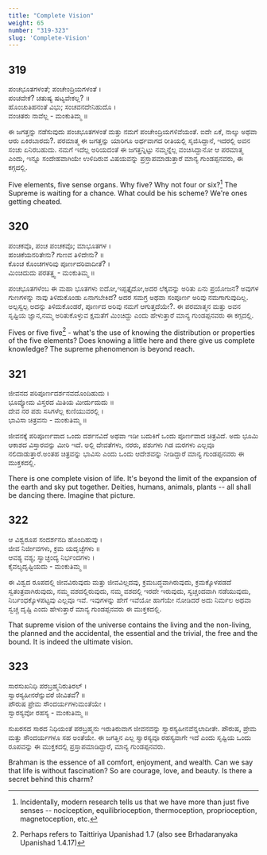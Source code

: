 ```yaml
---
title: "Complete Vision"
weight: 65
number: "319-323"
slug: 'Complete-Vision'
---
```


## 319
ಪಂಚಭೂತಗಳಂತೆ; ಪಂಚೇಂದ್ರಿಯಗಳಂತೆ ।  
ಪಂಚವೇಕೆ? ಚತುಷ್ಯ ಷಟ್ಯವೇಕಲ್ಲ? ॥  
ಹೊಂಚುತಿಹನಂತೆ ವಿಭು; ಸಂಚವನದೇನಿಹುದೊ ।  
ವಂಚಿತರು ನಾವೆಲ್ಲ - ಮಂಕುತಿಮ್ಮ ॥

ಈ ಜಗತ್ತನ್ನು ನಡೆಸುವುದು ಪಂಚಭೂತಗಳಂತೆ ಮತ್ತು ನಮಗೆ ಪಂಚೇಂದ್ರಿಯಗಳಿವೆಯಂತೆ. ಐದೇ ಏಕೆ, ನಾಲ್ಕು ಅಥವಾ ಆರು ಏಕಿರಬಾರದು?. ಪರಮಾತ್ಮ ಈ ಜಗತ್ತನ್ನು ಯಾರಿಗೂ ಅರ್ಥವಾಗದ ರೀತಿಯಲ್ಲಿ ಸೃಜಿಸಿದ್ದಾನೆ, ಇದರಲ್ಲಿ ಅವನ ಸಂಚು ಏನಿರಬಹುದು. ನಮಗೆ ಇದೆಲ್ಲ ಅರಿಯದಂತೆ ಈ ಜಗತ್ತನ್ನಿಟ್ಟು ನಮ್ಮನ್ನೆಲ್ಲ ವಂಚಿಸಿದ್ದಾನೋ ಆ ಪರಮಾತ್ಮ ಎಂದು, ಇನ್ನೂ ಸಂದೇಹವಾಗಿಯೇ ಉಳಿದಿರುವ ವಿಷಯವನ್ನು ಪ್ರಸ್ತಾಪಮಾಡುತ್ತಾರೆ ಮಾನ್ಯ ಗುಂಡಪ್ಪನವರು, ಈ ಕಗ್ಗದಲ್ಲಿ.

Five elements, five sense organs. Why five? Why not four or six?[^114] The Supreme is waiting for a chance. What could be his scheme? We're ones getting cheated.

## 320
ಪಂಚಕವೊ, ಪಂಚ ಪಂಚಕವೊ; ಮಾಭೂತಗಳ ।  
ಹಂಚಿಕೆಯನರಿತೇನು? ಗುಣವ ತಿಳಿದೇನು? ॥  
ಕೊಂಚ ಕೊಂಚಗಳರಿವು ಪೂರ್ಣದರಿವಾದೀತೆ? ।  
ಮಿಂಚಿದುದು ಪರತತ್ತ್ವ - ಮಂಕುತಿಮ್ಮ ॥

ಪಂಚಭೂತಗಳೆಂಬ ಈ ಮಹಾ ಭೂತಗಳು ಐದೋ,ಇಪ್ಪತ್ತೈದೋ,ಅದರ ಲೆಕ್ಕವನ್ನು ಅರಿತು ಏನು ಪ್ರಯೋಜನ? ಅವುಗಳ ಗುಣಗಳನ್ನು ನಾವು ತಿಳಿದುಕೊಂಡು ಏನಾಗಬೇಕಿದೆ? ಅದರ ಸಮಗ್ರ ಅಥವಾ ಸಂಪೂರ್ಣ ಅರಿವು ನಮಗಾಗುವುದಿಲ್ಲ. ಅಲ್ಪಸ್ವಲ್ಪ ಅದನ್ನು ತಿಳಿದುಕೊಂಡರೆ, ಪೂರ್ಣದ ಅರಿವು ನಮಗೆ ಆಗುತ್ತದೆಯೇ?. ಈ ಪರಮಾತ್ಮನ ಮತ್ತು ಅವನ ಸೃಷ್ಟಿಯ ಜ್ಞಾನ,ನಮ್ಮ ಅರಿತುಕೊಳ್ಳುವ ಕ್ಷಮತೆಗೆ ಮಿಂಚಿದ್ದು ಎಂದು ಹೇಳುತ್ತಾರೆ ಮಾನ್ಯ ಗುಂಡಪ್ಪನವರು ಈ ಕಗ್ಗದಲ್ಲಿ.

Fives or five five[^115] - what's the use of knowing the distribution or properties of the five elements? Does knowing a little here and there give us complete knowledge? The supreme phenomenon is beyond reach.

## 321
ಜೀವನದ ಪರಿಪೂರ್ಣದರ್ಶನವದೊಂದಿಹುದು ।  
ಭೂವ್ಯೋಮ ವಿಸ್ತರದ ಮಿತಿಯ ಮೀರ್ದುದುದು ॥  
ದೇವ ನರ ಪಶು ಸಸಿಗಳೆಲ್ಲ ಕುಣಿಯುವರಲ್ಲಿ ।  
ಭಾವಿಸಾ ಚಿತ್ರವನು - ಮಂಕುತಿಮ್ಮ ॥

ಜೀವನಕ್ಕೆ ಪರಿಪೂರ್ಣವಾದ ಒಂದು ದರ್ಶನವಿದೆ ಅಥವಾ ಇಡೀ ಬದುಕಿಗೆ ಒಂದು ಪೂರ್ಣವಾದ ಚಿತ್ರವಿದೆ. ಅದು ಭೂಮಿ ಆಕಾಶದ ವಿಸ್ತಾರವನ್ನು ಮೀರಿ ಇದೆ. ಅಲ್ಲಿ ದೇವತೆಗಳು, ನರರು, ಪಶುಗಳು ಗಿಡ ಮರಗಳು ಎಲ್ಲವೂ ನಲಿದಾಡುತ್ತಾರೆ.ಅಂತಹ ಚಿತ್ರವನ್ನು ಭಾವಿಸು ಎಂದು ಒಂದು ಆದೇಶವನ್ನು ನೀಡಿದ್ದಾರೆ ಮಾನ್ಯ ಗುಂಡಪ್ಪನವರು ಈ ಮುಕ್ತಕದಲ್ಲಿ.

There is one complete vision of life. It's beyond the limit of the expansion of the earth and sky put together. Deities, humans, animals, plants -- all shall be dancing there. Imagine that picture.

## 322
ಆ ವಿಶ್ವರೂಪ ಸಂದರ್ಶನದಿ ಹೊಂದಿಹುವು ।  
ಜೀವ ನಿರ್ಜೀವಗಳು, ಕ್ರಮ ಯದೃಚ್ಛೆಗಳು ॥  
ಆವಶ್ಯ ವಶ್ಯ; ಸ್ವಾಚ್ಛಂದ್ಯ ನಿರ್ಭಂದಗಳು ।  
ಕೈವಲ್ಯದೃಷ್ಟಿಯದು - ಮಂಕುತಿಮ್ಮ ॥

ಈ ವಿಶ್ವದ ರೂಪದಲ್ಲಿ ಜೀವವಿರುವುದು ಮತ್ತು ಜೀವವಿಲ್ಲದವು, ಕ್ರಮಬದ್ಧವಾಗಿರುವುದು, ಕ್ರಮಕ್ಕೊಳಪಡದೆ ಸ್ವತಂತ್ರವಾಗಿರುವುದು, ನಮ್ಮ ವಶದಲ್ಲಿರುವುದು, ನಮ್ಮ ವಶದಲ್ಲಿ ಇರದೇ ಇರುವುದು, ಸ್ವಚ್ಚಂದವಾಗಿ ನಡೆಯುವುದು, ನಿರ್ಬಂಧಕ್ಕೊಳಪಟ್ಟವು ಎಲ್ಲವೂ ಇವೆ. ಇವುಗಳನ್ನು ಹೇಗೆ ಇವೆಯೋ ಹಾಗೆಯೇ ನೋಡಿದರೆ ಅದು ನಿರ್ಮಲ ಅಥವಾ ಸ್ವಚ್ಚ ದೃಷ್ಟಿ ಎಂದು ಹೇಳುತ್ತಾರೆ ಮಾನ್ಯ ಗುಂಡಪ್ಪನವರು ಈ ಮುಕ್ತಕದಲ್ಲಿ.

That supreme vision of the universe contains the living and the non-living, the planned and the accidental, the essential and the trivial, the free and the bound. It is indeed the ultimate vision.

## 323
ಸಾರಸುಖನಿಧಿ ಪರಬ್ರಹ್ಮನಿರುತಿರಲ್ ।  
ಸ್ವಾರಸ್ಯಹೀನರೆನ್ನುವರೆ ಜೀವಿತವೆ? ॥  
ಪೌರುಷ ಪ್ರೇಮ ಸೌಂದರ್ಯಗಳುಮಂತೆಯೇ ।  
ಸ್ವಾರಸ್ಯವೋ ರಹಸ್ಯ - ಮಂಕುತಿಮ್ಮ ॥

ಸುಖರಸದ ಸಾರದ ನಿಧಿಯಂತೆ ಪರಬ್ರಹ್ಮನು ಇರುತಿರುವಾಗ ಜೀವನವನ್ನು ಸ್ವಾರಸ್ಯಹೀನವೆನ್ನಲಾದೀತೇ. ಪೌರುಷ, ಪ್ರೇಮ ಮತ್ತು ಸೌಂದರ್ಯಗಳೂ ಸಹ ಅಂತೆಯೇ. ಈ ಜಗತ್ತಿನ ಎಲ್ಲ ಸ್ವಾರಸ್ಯವೂ ರಹಸ್ಯವಾಗೇ ಇದೆ ಎಂದು ಸೃಷ್ಟಿಯ ಒಂದು ರೂಪವನ್ನು ಈ ಮುಕ್ತಕದಲ್ಲಿ ಪ್ರಸ್ತಾಪಮಾಡಿದ್ದಾರೆ, ಮಾನ್ಯ ಗುಂಡಪ್ಪನವರು.

Brahman is the essence of all comfort, enjoyment, and wealth. Can we say that life is without fascination? So are courage, love, and beauty. Is there a secret behind this charm?

[^114]: Incidentally, modern research tells us that we have more than just five senses -- nociception, equilibrioception, thermoception, proprioception, magnetoception, etc.
[^115]: Perhaps refers to Taittiriya Upanishad 1.7 (also see Brhadaranyaka Upanishad 1.4.17)